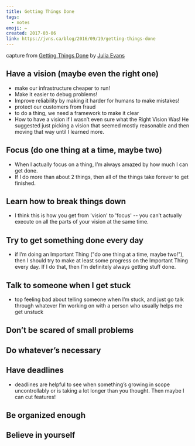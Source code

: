 ```yaml
---
title: Getting Things Done
tags:
  - notes
emoji: ✏️
created: 2017-03-06
link: https://jvns.ca/blog/2016/09/19/getting-things-done
---
```


capture from [Getting Things Done](https://jvns.ca/blog/2016/09/19/getting-things-done) by [Julia Evans](https://jvns.ca/)

## Have a vision (maybe even the right one)

- make our infrastructure cheaper to run!
- Make it easier to debug problems!
- Improve reliability by making it harder for humans to make mistakes!
- protect our customers from fraud
- to do a thing, we need a framework to make it clear
- How to have a vision if I wasn’t even sure what the Right Vision Was!
  He suggested just picking a vision that seemed mostly reasonable and then moving that way until I learned more.

## Focus (do one thing at a time, maybe two)

- When I actually focus on a thing, I’m always amazed by how much I can get done.
- If I do more than about 2 things, then all of the things take forever to get finished.

## Learn how to break things down

- I think this is how you get from 'vision' to 'focus' -- you can’t actually execute on all the parts of your vision at the same time.

## Try to get something done every day

- if I’m doing an Important Thing ("do one thing at a time, maybe two!"),
  then I should try to make at least some progress on the Important Thing every day.
  If I do that, then I’m definitely always getting stuff done.

## Talk to someone when I get stuck

- top feeling bad about telling someone when I’m stuck, and just go talk through whatever I’m working on with a person who usually helps me get unstuck

## Don’t be scared of small problems

## Do whatever’s necessary

## Have deadlines

- deadlines are helpful to see when something’s growing in scope uncontrollably
  or is taking a lot longer than you thought. Then maybe I can cut features!

## Be organized enough

## Believe in yourself
